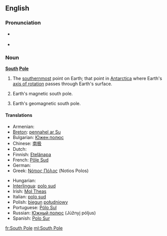 {{also|south pole}}
==English==

===Pronunciation===
* {{a|UK}} {{IPA|/ˈsaʊθˌpəʊl/}}
* {{a|US}} {{IPA|/ˈsaʊθˌpoʊl/}}

===Noun===
{{wikipedia}}
'''[[south|South]] [[pole|Pole]]'''

# {{geography}} The [[southernmost]] point on Earth; that point in [[Antarctica]] where Earth's [[axis of rotation]] passes through Earth's surface.
# {{geography}} Earth's magnetic south pole.
# {{geography}} Earth's geomagnetic south pole.

====Translations====
{{trans-top|the southernmost point on Earth}}
* Armenian: {{t-|hy|Հարավային բևեռ|tr=Haravayin beveṙ|xs=Armenian}}
* [[Breton]]: [[pennahel ar Su]] {{m}}
* Bulgarian: [[Южен полюс]]
* Chinese: [[南极]]
* Dutch: {{t-|nl|Zuidpool|m}}
* Finnish: [[Etelänapa]]
* French: [[Pôle Sud]] {{m}}
* German: {{t-|de|Südpol|m}}
* Greek: [[Νότιος Πόλος]] (Notios Polos)
{{trans-mid}}
* Hungarian: {{t+|hu|Déli-sark}}
* [[Interlingua]]: [[polo sud]]
* Irish: [[Mol Theas]]
* Italian: [[polo sud]] {{m}}
* Polish: [[biegun]] [[południowy]] {{m}}
* Portuguese: [[Pólo Sul]] {{m}}
* Russian: [[Южный полюс]] (Júžnyj póljus) {{m}}
* Spanish: [[Polo Sur]] {{m}}
{{trans-bottom}}

[[fr:South Pole]]
[[ml:South Pole]]